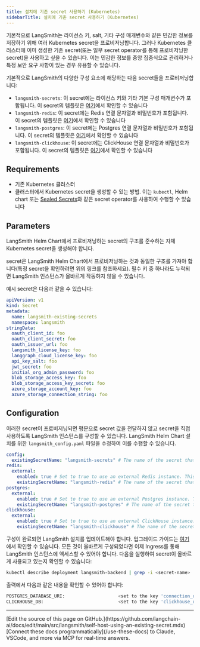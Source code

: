 ```yaml
---
title: 설치에 기존 secret 사용하기 (Kubernetes)
sidebarTitle: 설치에 기존 secret 사용하기 (Kubernetes)
---
```


기본적으로 LangSmith는 라이선스 키, salt, 기타 구성 매개변수와 같은 민감한 정보를 저장하기 위해 여러 Kubernetes secret을 프로비저닝합니다. 그러나 Kubernetes 클러스터에 이미 생성한 기존 secret(또는 일부 secret operator를 통해 프로비저닝한 secret)을 사용하고 싶을 수 있습니다. 이는 민감한 정보를 중앙 집중식으로 관리하거나 특정 보안 요구 사항이 있는 경우 유용할 수 있습니다.

기본적으로 LangSmith의 다양한 구성 요소에 해당하는 다음 secret들을 프로비저닝합니다:

* `langsmith-secrets`: 이 secret에는 라이선스 키와 기타 기본 구성 매개변수가 포함됩니다. 이 secret의 템플릿은 [여기](https://github.com/langchain-ai/helm/blob/main/charts/langsmith/templates/secrets.yaml)에서 확인할 수 있습니다
* `langsmith-redis`: 이 secret에는 Redis 연결 문자열과 비밀번호가 포함됩니다. 이 secret의 템플릿은 [여기](https://github.com/langchain-ai/helm/blob/main/charts/langsmith/templates/redis/secrets.yaml)에서 확인할 수 있습니다
* `langsmith-postgres`: 이 secret에는 Postgres 연결 문자열과 비밀번호가 포함됩니다. 이 secret의 템플릿은 [여기](https://github.com/langchain-ai/helm/blob/main/charts/langsmith/templates/postgres/secrets.yaml)에서 확인할 수 있습니다
* `langsmith-clickhouse`: 이 secret에는 ClickHouse 연결 문자열과 비밀번호가 포함됩니다. 이 secret의 템플릿은 [여기](https://github.com/langchain-ai/helm/blob/main/charts/langsmith/templates/clickhouse/secrets.yaml)에서 확인할 수 있습니다

## Requirements

* 기존 Kubernetes 클러스터
* 클러스터에서 Kubernetes secret을 생성할 수 있는 방법. 이는 `kubectl`, Helm chart 또는 [Sealed Secrets](https://github.com/bitnami-labs/sealed-secrets)와 같은 secret operator를 사용하여 수행할 수 있습니다

## Parameters

LangSmith Helm Chart에서 프로비저닝하는 secret의 구조를 준수하는 자체 Kubernetes secret을 생성해야 합니다.

<Warning>
secret은 LangSmith Helm Chart에서 프로비저닝하는 것과 동일한 구조를 가져야 합니다(특정 secret을 확인하려면 위의 링크를 참조하세요). 필수 키 중 하나라도 누락되면 LangSmith 인스턴스가 올바르게 작동하지 않을 수 있습니다.
</Warning>

예시 secret은 다음과 같을 수 있습니다:

```yaml
apiVersion: v1
kind: Secret
metadata:
  name: langsmith-existing-secrets
  namespace: langsmith
stringData:
  oauth_client_id: foo
  oauth_client_secret: foo
  oauth_issuer_url: foo
  langsmith_license_key: foo
  langgraph_cloud_license_key: foo
  api_key_salt: foo
  jwt_secret: foo
  initial_org_admin_password: foo
  blob_storage_access_key: foo
  blob_storage_access_key_secret: foo
  azure_storage_account_key: foo
  azure_storage_connection_string: foo
```

## Configuration

이러한 secret이 프로비저닝되면 평문으로 secret 값을 전달하지 않고 secret을 직접 사용하도록 LangSmith 인스턴스를 구성할 수 있습니다. LangSmith Helm Chart 설치를 위한 `langsmith_config.yaml` 파일을 수정하여 이를 수행할 수 있습니다.

```yaml
config:
  existingSecretName: "langsmith-secrets" # The name of the secret that contains the license key and other basic configuration parameters
redis:
  external:
    enabled: true # Set to true to use an external Redis instance. This secret is only needed if you are using an external Redis instance
    existingSecretName: "langsmith-redis" # The name of the secret that contains the Redis connection string and password
postgres:
  external:
    enabled: true # Set to true to use an external Postgres instance. This secret is only needed if you are using an external Postgres instance
    existingSecretName: "langsmith-postgres" # The name of the secret that contains the Postgres connection string and password
clickhouse:
  external:
    enabled: true # Set to true to use an external ClickHouse instance. This secret is only needed if you are using an external ClickHouse instance
    existingSecretName: "langsmith-clickhouse" # The name of the secret that contains the ClickHouse connection string and password
```

구성이 완료되면 LangSmith 설치를 업데이트해야 합니다. 업그레이드 가이드는 [여기](/langsmith/self-host-upgrades)에서 확인할 수 있습니다. 모든 것이 올바르게 구성되었다면 이제 Ingress를 통해 LangSmith 인스턴스에 액세스할 수 있어야 합니다. 다음을 실행하여 secret이 올바르게 사용되고 있는지 확인할 수 있습니다:

```bash
kubectl describe deployment langsmith-backend | grep -i <secret-name>
```

출력에서 다음과 같은 내용을 확인할 수 있어야 합니다:

```bash
POSTGRES_DATABASE_URI:                    <set to the key 'connection_url' in secret <your-secret-name>  Optional: false
CLICKHOUSE_DB:                            <set to the key 'clickhouse_db' in secret <your-secret-name>   Optional: false
```

---

<Callout icon="pen-to-square" iconType="regular">
    [Edit the source of this page on GitHub.](https://github.com/langchain-ai/docs/edit/main/src/langsmith/self-host-using-an-existing-secret.mdx)
</Callout>
<Tip icon="terminal" iconType="regular">
    [Connect these docs programmatically](/use-these-docs) to Claude, VSCode, and more via MCP for    real-time answers.
</Tip>
